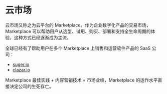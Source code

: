 

# 云市场

云市场又称之为云平台的 Marketplace。作为企业数字化产品的交易市场，Marketplace 可以帮助用户从选型、试用、购买、部署和支持全生命周期的体验，这种方式已经逐渐成为主流。  

全球已经有了帮助用户在多个 Marketplace 上销售和运营软件产品的 SaaS 公司：

- [suger.io](https://doc.suger.io)
- [clazar.io](https://clazar.io/)

Marketplace 最佳实践 + 内容营销技术 = 市场业绩，Marketplace 的运作水平直接决定公司的生死存亡。

<DocCardList items={useCurrentSidebarCategory().items}/> 
